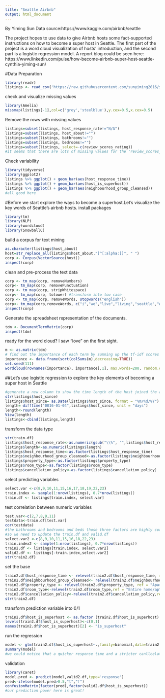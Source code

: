 ```yaml
---
title: "Seattle Airbnb"
output: html_document
---
```


By Yiming Sun
Data source:https://www.kaggle.com/airbnb/seattle

The project hopes to use data to give Airbnb hosts some fact-supported instructions on how to become a super host in Seattle. The first part of the project is a word cloud visualization of hosts' introduction, and the second part is a logistic regression model.
A report blog could be seen here: https://www.linkedin.com/pulse/how-become-airbnb-super-host-seattle-cynthia-yiming-sun/

#Data Preparation
```r
library(readr)
listings <- read_csv('https://raw.githubusercontent.com/sunyiming2016/seattle_airbnb_superhost_classification/master/listings.csv',na='.')
```

check and visualize missing values
```r
library(Amelia)
missmap(listings[-1],col=c('grey','steelblue'),y.cex=0.5,x.cex=0.5)
```

Remove the rows with missing values
```r
listings=subset(listings, host_response_rate!="N/A")
listings=subset(listings, host_about!="")
listings=subset(listings, bathrooms!="")
listings=subset(listings, bedrooms!="")
listings=subset(listings, select=-c(review_scores_rating))
#it seems that there are lots of missing values for the 'review_scores_rating' variable, and we might run into endogeneity issues to put it into the superhost regression. So we remove this variable here.
```

Check variability
```r
library(tidyverse)
library(ggplot2)
listings %>% ggplot() + geom_bar(aes(host_response_time))
listings %>% ggplot() + geom_bar(aes(host_is_superhost))
listings %>% ggplot() + geom_bar(aes(neighbourhood_group_cleansed))
#all good here
```

#Before we start explore the ways to become a superhost.Let's visualize the key words of Seattle's airbnb hosts. 
install packages
```r
library(tm)
library(NLP)
library(wordcloud)
library(SnowballC)
```

build a corpus for text mining
```r
as.character(listings$host_about)
host=str_replace_all(listings$host_about,"[^[:alpha:]]", " ") 
corp <- Corpus(VectorSource(host))
inspect(corp)
```

clean and pre-process the text data
```r
corp <- tm_map(corp, removeNumbers)
corp<- tm_map(corp, removePunctuation)
corp <- tm_map(corp, stripWhitespace) 
corp<- tm_map(corp, tolower) #transform into low case
corp <- tm_map(corp, removeWords, stopwords("english")) 
corp<- tm_map(corp,removeWords, c("i","we","live","living","seattle","washington","airbnb"))#remove your own stop word
inspect(corp)
```

Generate the spreadsheet representation of the documents.
```r
tdm <- DocumentTermMatrix(corp)
inspect(tdm)
```

ready for the word cloud? I saw "love" on the first sight.
```r
m <- as.matrix(tdm)
# find out the importance of each term by summing up the tf-idf scores over the corpus
importance <- data.frame(sort(colSums(m),decreasing=TRUE))
set.seed(111)
wordcloud(rownames(importance), importance[,1], max.words=200, random.order=FALSE, rot.per=0.35,colors=brewer.pal(8, "Dark2"))
```

##Let's use logistic regression to explore the key elements of becoming a super host in Seattle
```r
#generate a new column to show the time length of the host joined the airbnb
str(listings$host_since)
listings$host_since= as.Date(listings$host_since, format = "%m/%d/%Y")
length= difftime("0016-01-04",listings$host_since, unit = "days")
length<-round(length)
View(length)
listings<-cbind(listings,length)
```

transform the data type
```r
str(train.df)
listings$host_response_rate<-as.numeric(gsub("\\%", "",listings$host_response_rate))
listings$length<-as.numeric(listings$length)
listings$host_response_time<-as.factor(listings$host_response_time)
listings$neighbourhood_group_cleansed<-as.factor(listings$neighbourhood_group_cleansed)
listings$property_type<-as.factor(listings$property_type)
listings$room_type<-as.factor(listings$room_type)
listings$cancellation_policy<-as.factor(listings$cancellation_policy)
```

select predicting variables
```r
select.var <-c(8,9,10,11,15,16,17,18,19,22,23)
train.index <- sample(1:nrow(listings), 0.7*nrow(listings))
train.df <- listings[train.index, select.var]
```

test correlation between numeric variables
```r
test.var<-c(2,7,8,9,11)
testdata<-train.df[test.var]
cor(testdata)
#the bathrooms and bedrooms and beds those three factors are highly corelated, let's just keep one: bedrooms
#so we need to update the train.df and valid.df
select.var2 <-c(8,9,10,11,15,16,18,22,23)
train.index2 <- sample(1:nrow(listings), 0.7*nrow(listings))
train2.df <- listings[train.index, select.var2]
valid2.df <- listings[-train.index,select.var2]
str(train2.df)
```


set the base
```r
train2.df$host_response_time <- relevel(train2.df$host_response_time, ref = "within an hour")
train2.df$neighbourhood_group_cleansed<- relevel(train2.df$neighbourhood_group_cleansed, ref = "University District")
train2.df$property_type <- relevel(train2.df$property_type, ref = "Apartment")
train2.df$room_type<-relevel(train2.df$room_type,ref = "Entire home/apt")
train2.df$cancellation_policy<-relevel(train2.df$cancellation_policy,ref = "flexible")
str(train2.df)
```

transform prediction variable into 0/1
```r
train2.df$host_is_superhost <- as.factor (train2.df$host_is_superhost) 
levels(train2.df$host_is_superhost)<-c(0,1)
names(train2.df$host_is_superhost)[2] <- "is_superhost"

```

run the regression
```r
model <- glm(train2.df$host_is_superhost~.,family=binomial,data=train2.df)
summary(model)
#we could notice that a quicker response time and a stricter canllcelation policy would lead to a higher probablity of becoming a superhost. Host with properties in University District are the least possible to become a superhost. Property type cabin is significantly better than apartment,sharedroom type is significantly worse than entire home/apt. And the host's length of joining airbnb doesn't play an important role in effecting whether the host would become a superhost. And a surprising result is that more bedrooms tend to decrease the host's probability of becoming a superhost. I think it might be a lurking variable here. Perhaps more bedrooms tend to be more less affordable and that might be the reason to decrease the property's popularity. 
```

validation
```r
library(caret)
model.pred <- predict(model,valid2.df,type='response')
pred<-ifelse(model.pred>0.5,"t","f")
confusionMatrix(factor(pred),factor(valid2.df$host_is_superhost))
#our prediction power here is great!
```




